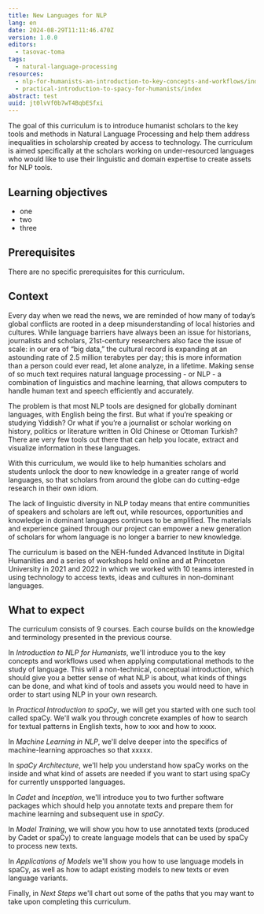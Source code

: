 ```yaml
---
title: New Languages for NLP
lang: en
date: 2024-08-29T11:11:46.470Z
version: 1.0.0
editors:
  - tasovac-toma
tags:
  - natural-language-processing
resources:
  - nlp-for-humanists-an-introduction-to-key-concepts-and-workflows/index
  - practical-introduction-to-spacy-for-humanists/index
abstract: test
uuid: jt0lvVf0b7wT4BqbESfxi
---
```

The goal of this curriculum is to introduce humanist scholars to the key tools and methods in Natural Language Processing and help them address inequalities in scholarship created by access to technology. The curriculum is aimed specifically at the scholars working on under-resourced languages who would like to use their linguistic and domain expertise to create assets for NLP tools.

## Learning objectives

- one
- two
- three

## Prerequisites

There are no specific prerequisites for this curriculum.

## Context

Every day when we read the news, we are reminded of how many of today’s global conflicts are rooted in a deep misunderstanding of local histories and cultures. While language barriers have always been an issue for historians, journalists and scholars, 21st-century researchers also face the issue of scale: in our era of “big data,” the cultural record is expanding at an astounding rate of 2.5 million terabytes per day; this is more information than a person could ever read, let alone analyze, in a lifetime. Making sense of so much text requires natural language processing - or NLP - a combination of linguistics and machine learning, that allows computers to handle human text and speech efficiently and accurately.

The problem is that most NLP tools are designed for globally dominant languages, with English being the first. But what if you’re speaking or studying Yiddish? Or what if you’re a journalist or scholar working on history, politics or literature written in Old Chinese or Ottoman Turkish? There are very few tools out there that can help you locate, extract and visualize information in these languages.

With this curriculum, we would like to help humanities scholars and students unlock the door to new knowledge in a greater range of world languages, so that scholars from around the globe can do cutting-edge research in their own idiom.

The lack of linguistic diversity in NLP today means that entire communities of speakers and scholars are left out, while resources, opportunities and knowledge in dominant languages continues to be amplified.  The materials and experience gained through our project can empower a new generation of scholars for whom language is no longer a barrier to new knowledge.

The curriculum is based on the NEH-funded Advanced Institute in Digital Humanities and a series of workshops held online and at Princeton University in 2021 and 2022 in which we worked with 10 teams interested in using technology to access texts, ideas and cultures in non-dominant languages.

## What to expect

The curriculum consists of 9 courses. Each course builds on the knowledge and terminology presented in the previous course.

In _Introduction to NLP for Humanists_, we'll introduce you to the key concepts and workflows used when applying computational methods to the study of language. This will a non-technical, conceptual introduction, which should give you a better sense of what NLP is about, what kinds of things can be done, and what kind of tools and assets you would need to have in order to start using NLP in your own research.

In _Practical Introduction to spaCy_, we will get you started with one such tool called spaCy. We'll walk you through concrete examples of how to search for textual patterns in English texts, how to xxx and how to xxxx.

In _Machine Learning in NLP_, we'll delve deeper into the specifics of machine-learning approaches so that xxxxx.

In _spaCy Architecture_, we'll help you understand how spaCy works on the inside and what kind of assets are needed if you want to start using spaCy for currently unspported languages.

In _Cadet_ and _Inception_, we'll introduce you to two further software packages which should help you annotate texts and prepare them for machine learning and subsequent use in _spaCy_.

In _Model Training_, we will show you how to use annotated texts (produced by Cadet or spaCy) to create language models that can be used by spaCy to process new texts.

In _Applications of Models_ we'll show you how to use language models in spaCy, as well as how to adapt existing models to new texts or even language variants.

Finally, in _Next Steps_ we'll chart out some of the paths that you may want to take upon completing this curriculum.
